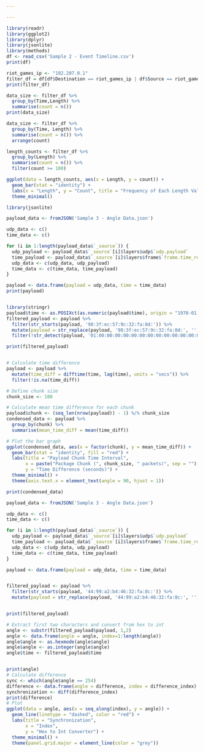 ---

---

```{r}
library(readr)
library(ggplot2)
library(dplyr)
library(jsonlite)
library(methods)
df <- read_csv('Sample 2 - Event Timeline.csv')
print(df)

```


```{r cars}
riot_games_ip <- "192.207.0.1"
filter_df = df[df$Destination == riot_games_ip | df$Source == riot_games_ip,]
print(filter_df)
```



```{R}
data_size <- filter_df %>%
  group_by(Time,Length) %>%
  summarise(count = n())
print(data_size)
```

```{r}
data_size <- filter_df %>%
  group_by(Time, Length) %>%
  summarise(count = n()) %>%
  arrange(count)

length_counts <- filter_df %>%
  group_by(Length) %>%
  summarise(count = n()) %>%
  filter(count >= 100)

ggplot(data = length_counts, aes(x = Length, y = count)) +
  geom_bar(stat = "identity") +
  labs(x = "Length", y = "Count", title = "Frequency of Each Length Value") +
  theme_minimal()
```
```{r}

library(jsonlite)

payload_data <- fromJSON('Sample 3 - Angle Data.json')

udp_data <- c()
time_data <- c()

for (i in 1:length(payload_data$`_source`)) {
  udp_payload <- payload_data$`_source`[i]$layers$udp$`udp.payload`
  time_payload <- payload_data$`_source`[i]$layers$frame$`frame.time_relative`
  udp_data <- c(udp_data, udp_payload)
  time_data <- c(time_data, time_payload)
}

payload <- data.frame(payload = udp_data, time = time_data)
print(payload)



```
```{R}
library(stringr)
payload$time <- as.POSIXct(as.numeric(payload$time), origin = "1970-01-01", tz = "UTC")
filtered_payload <- payload %>%
  filter(str_starts(payload, '98:3f:ec:57:9c:32:fa:8d:')) %>%
  mutate(payload = str_replace(payload, '98:3f:ec:57:9c:32:fa:8d:', '')) %>%
  filter(!str_detect(payload, '01:00:00:00:00:00:00:00:00:00:00:00:00:00:00:0'))

print(filtered_payload)


# Calculate time difference
payload <- payload %>%
  mutate(time_diff = difftime(time, lag(time), units = "secs")) %>%
  filter(!is.na(time_diff))

# Define chunk size
chunk_size <- 100

# Calculate mean time difference for each chunk
payload$chunk <- (seq_len(nrow(payload)) - 1) %/% chunk_size
condensed_data <- payload %>%
  group_by(chunk) %>%
  summarise(mean_time_diff = mean(time_diff))

# Plot the bar graph
ggplot(condensed_data, aes(x = factor(chunk), y = mean_time_diff)) +
  geom_bar(stat = "identity", fill = "red") +
  labs(title = "Payload Chunk Time Interval",
       x = paste("Package Chunk (", chunk_size, " packets)", sep = ""),
       y = "Time Difference (seconds)") +
  theme_minimal() +
  theme(axis.text.x = element_text(angle = 90, hjust = 1))

print(condensed_data)


```
```{r}
payload_data <- fromJSON('Sample 3 - Angle Data.json')

udp_data <- c()
time_data <- c()

for (i in 1:length(payload_data$`_source`)) {
  udp_payload <- payload_data$`_source`[i]$layers$udp$`udp.payload`
  time_payload <- payload_data$`_source`[i]$layers$frame$`frame.time_relative`
  udp_data <- c(udp_data, udp_payload)
  time_data <- c(time_data, time_payload)
}

payload <- data.frame(payload = udp_data, time = time_data)


filtered_payload <- payload %>%
  filter(str_starts(payload, '44:99:a2:b4:46:32:fa:8c:')) %>%
  mutate(payload = str_replace(payload, '44:99:a2:b4:46:32:fa:8c:', ''))


print(filtered_payload)

# Extract first two characters and convert from hex to int
angle <- substr(filtered_payload$payload, 1,2)
angle <- data.frame(angle = angle, index=1:length(angle))
angle$angle <- as.hexmode(angle$angle)
angle$angle <- as.integer(angle$angle)
angle$time <- filtered_payload$time


print(angle)
# Calculate difference
sync <- which(angle$angle == 254)
difference <- data.frame(angle = difference, index = difference_index)
synchronization <- diff(difference_index)
print(difference)
# Plot
ggplot(data = angle, aes(x = seq_along(index), y = angle)) +
  geom_line(linetype = "dashed", color = "red") +
  labs(title = "Synchronization",
       x = "Index",
       y = "Hex to Int Converter") +
  theme_minimal() +
  theme(panel.grid.major = element_line(color = "grey"))


```

